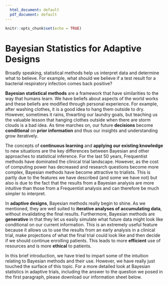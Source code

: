 ```yaml
---
  html_document: default
  pdf_document: default
---
```


```r
knitr::opts_chunk$set(echo = TRUE)
```

# Bayesian Statistics for Adaptive Designs

Broadly speaking, statistical methods help us interpret data and determine what to believe. For example, what should we believe if a test result for a bacterial respiratory infection comes back positive?

**Bayesian statistical methods** are a framework that have similarities to the way that humans learn. We have beliefs about aspects of the world works and these beliefs are modified through personal experience. For example, after washing clothes, it is a good idea to hang them outside to dry. However, sometimes it rains, thwarting our laundry goals, but teaching us the valuable lesson that hanging clothes outside when there are storm clouds is a bad idea. As time marches on, our future **decisions** become **conditional** on **prior information** and thus our insights and understanding grow iteratively.

The concepts of **continuous learning** and **applying our existing knowledge** to new situations are the key differences between Bayesian and other approaches to statistical inference. For the last 50 years, Frequentist methods have dominated the clinical trial landscape. However, as the cost of computing power has decreased and research questions become more complex, Bayesian methods have become attractive to trialists. This is partly due to the features we have described (and some we have not) but also is due to the fact that the results from a Bayesian analysis are more intuitive than those from a Frequentist analysis and can therefore be much simpler to interpret.

In **adaptive designs**, Bayesian methods really begin to shine. As we mentioned, they are well suited to **iterative analyses of accumulating data**, without invalidating the final results. Furthermore, Bayesian methods are **generative** in that they let us easily simulate what future data might look like conditional on our current information. This is an extremely useful feature because it allows us to use the results from an early analysis in a clinical trial, make projections of what the final trial could look like and then decide if we should continue enrolling patients. This leads to more **efficient** use of resources and is more **ethical** to patients.

In this brief introduction, we have tried to impart some of the intuition relating to Bayesian methods and their use. However, we have really just touched the surface of this topic. For a more detailed look at Bayesian statistics in adaptive trials, including the answer to the question we posed in the first paragraph, please download our information sheet below.
